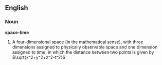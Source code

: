 ==English==

===Noun===
'''space-time'''

# {{cattag2|physics}} A four-dimensional space (in the mathematical sense), with three dimensions assigned to physically observable space and one dimension assigned to time, in which the distance between two points is given by <math>\sqrt{x^2+y^2+z^2-t^2}</math>